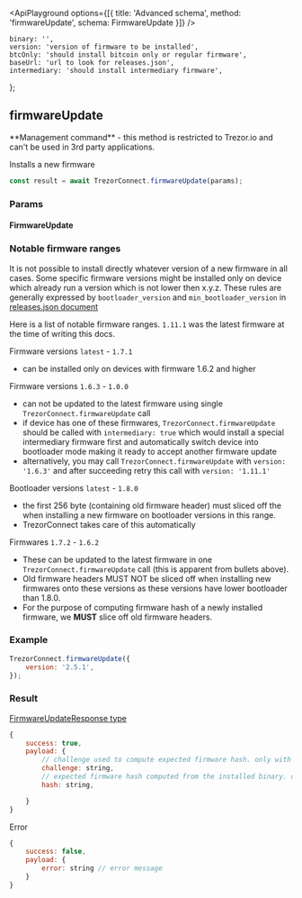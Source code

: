 


<ApiPlayground
    options={[{ title: 'Advanced schema', method: 'firmwareUpdate', schema: FirmwareUpdate }]}
/>

    binary: '',
    version: 'version of firmware to be installed',
    btcOnly: 'should install bitcoin only or regular firmware',
    baseUrl: 'url to look for releases.json',
    intermediary: 'should install intermediary firmware',
};

## firmwareUpdate

<Callout type="error">
    **Management command** - this method is restricted to Trezor.io and can't be used in 3rd party
    applications.
</Callout>

Installs a new firmware

```javascript
const result = await TrezorConnect.firmwareUpdate(params);
```

### Params

<CommonParamsLink />

#### FirmwareUpdate

<ParamsTable schema={FirmwareUpdate} descriptions={paramDescriptions} />

### Notable firmware ranges

It is not possible to install directly whatever version of a new firmware in all cases. Some specific firmware
versions might be installed only on device which already run a version which is not lower then x.y.z.
These rules are generally expressed by `bootloader_version` and `min_bootloader_version` in [releases.json document](https://data.trezor.io/firmware/t1b1/releases.json)

Here is a list of notable firmware ranges. `1.11.1` was the latest firmware at the time of writing this docs.

Firmware versions `latest` - `1.7.1`

-   can be installed only on devices with firmware 1.6.2 and higher

Firmware versions `1.6.3` - `1.0.0`

-   can not be updated to the latest firmware using single `TrezorConnect.firmwareUpdate` call
-   if device has one of these firmwares, `TrezorConnect.firmwareUpdate` should be called with `intermediary: true` which would install a special intermediary firmware first and automatically switch device into bootloader mode making it ready to accept another firmware update
-   alternatively, you may call `TrezorConnect.firmwareUpdate` with `version: '1.6.3'` and after succeeding retry this call with `version: '1.11.1'`

Bootloader versions `latest` - `1.8.0`

-   the first 256 byte (containing old firmware header) must sliced off the when installing a new firmware on bootloader versions in this range.
-   TrezorConnect takes care of this automatically

Firmwares `1.7.2` - `1.6.2`

-   These can be updated to the latest firmware in one `TrezorConnect.firmwareUpdate` call (this is apparent from bullets above).
-   Old firmware headers MUST NOT be sliced off when installing new firmwares onto these versions as these versions have lower bootloader than 1.8.0.
-   For the purpose of computing firmware hash of a newly installed firmware, we **MUST** slice off old firmware headers.

### Example

```javascript
TrezorConnect.firmwareUpdate({
    version: '2.5.1',
});
```

### Result

[FirmwareUpdateResponse type](https://github.com/trezor/trezor-suite/blob/develop/packages/connect/src/types/api/firmwareUpdate.ts)

```javascript
{
    success: true,
    payload: {
        // challenge used to compute expected firmware hash. only with firmware 1.11.1 and 2.5.1 or higher
        challenge: string,
        // expected firmware hash computed from the installed binary. only with firmware 1.11.1 and 2.5.1 or higher
        hash: string,

    }
}
```

Error

```javascript
{
    success: false,
    payload: {
        error: string // error message
    }
}
```
